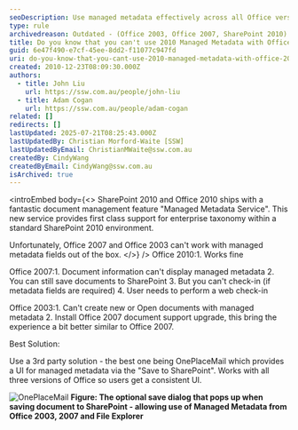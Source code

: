 ```yaml
---
seoDescription: Use managed metadata effectively across all Office versions with OnePlaceMail's UI, compatible with Office 2003, 2007 and File Explorer.
type: rule
archivedreason: Outdated - (Office 2003, Office 2007, SharePoint 2010) are outdated and no longer relevant. See https://www.ssw.com.au/rules/rules-to-better-sharepoint/
title: Do you know that you can't use 2010 Managed Metadata with Office 2007 out of the box?
guid: 6e47f490-e7cf-45ee-8dd2-f11077c947fd
uri: do-you-know-that-you-cant-use-2010-managed-metadata-with-office-2007-out-of-the-box
created: 2010-12-23T08:09:30.000Z
authors:
  - title: John Liu
    url: https://ssw.com.au/people/john-liu
  - title: Adam Cogan
    url: https://ssw.com.au/people/adam-cogan
related: []
redirects: []
lastUpdated: 2025-07-21T08:25:43.000Z
lastUpdatedBy: Christian Morford-Waite [SSW]
lastUpdatedByEmail: ChristianMWaite@ssw.com.au
createdBy: CindyWang
createdByEmail: CindyWang@ssw.com.au
isArchived: true
---
```


<introEmbed
  body={<>
SharePoint 2010 and Office 2010 ships with a fantastic document management feature "Managed Metadata Service". This new service provides first class support for enterprise taxonomy within a standard SharePoint 2010 environment.

Unfortunately, Office 2007 and Office 2003 can't work with managed metadata fields out of the box.
  </>}
/>
Office 2010:1. Works fine

Office 2007:1. Document information can't display managed metadata 2. You can still save documents to SharePoint 3. But you can't check-in (if metadata fields are required) 4. User needs to perform a web check-in

Office 2003:1. Can't create new or Open documents with managed metadata 2. Install Office 2007 document support upgrade, this bring the experience a bit better similar to Office 2007.

Best Solution:

Use a 3rd party solution - the best one being OnePlaceMail which provides a UI for managed metadata via the "Save to SharePoint". Works with all three versions of Office so users get a consistent UI.

![OnePlaceMail](/uploads/rules/do-you-know-that-you-cant-use-2010-managed-metadata-with-office-2007-out-of-the-box/OnePlaceMail.jpg)
**Figure: The optional save dialog that pops up when saving document to SharePoint - allowing use of Managed Metadata from Office 2003, 2007 and File Explorer**
